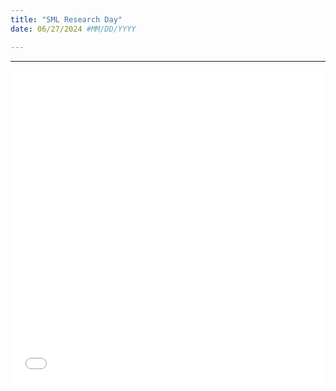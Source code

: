 ```yaml
---
title: "SML Research Day"
date: 06/27/2024 #MM/DD/YYYY

---
```


***

![](sml_research_day_june_24.pdf){width=100% height=500}

